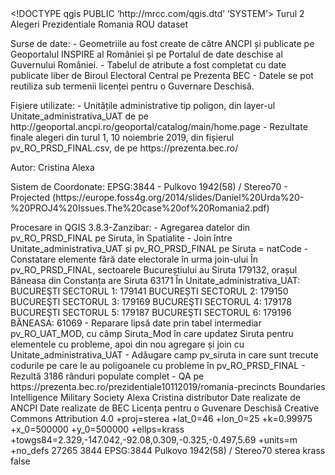 <!DOCTYPE qgis PUBLIC 'http://mrcc.com/qgis.dtd' 'SYSTEM'>
<qgis version="3.8.3-Zanzibar">
  <identifier>Turul 2</identifier>
  <parentidentifier>Alegeri Prezidentiale Romania</parentidentifier>
  <language>ROU</language>
  <type>dataset</type>
  <title>Rezultate alegeri prezidentiale Romania turul 1 la nivel UAT</title>
  <abstract>Surse de date:
- Geometriile au fost create de către ANCPI și publicate pe Geoportalul INSPIRE al României
 și pe Portalul de date deschise al Guvernului României. 
- Tabelul de atribute a fost completat cu date publicate liber de Biroul Electoral Central pe Prezenta BEC
- Datele se pot reutiliza sub termenii licenței pentru o Guvernare Deschisă. 

Fișiere utilizate:
- Unitățile administrative tip poligon, din layer-ul Unitate_administrativa_UAT
 de pe http://geoportal.ancpi.ro/geoportal/catalog/main/home.page 
- Rezultate finale alegeri din turul 1, 10 noiembrie 2019, din fișierul pv_RO_PRSD_FINAL.csv,
 de pe https://prezenta.bec.ro/

Autor:
Cristina Alexa

Sistem de Coordonate:
EPSG:3844 - Pulkovo 1942(58) / Stereo70 - Projected
(https://europe.foss4g.org/2014/slides/Daniel%20Urda%20-%20PROJ4%20Issues.The%20case%20of%20Romania2.pdf)

Procesare in QGIS 3.8.3-Zanzibar:
- Agregarea datelor din pv_RO_PRSD_FINAL pe Siruta, în Spatialite
- Join între Unitate_administrativa_UAT și pv_RO_PRSD_FINAL pe Siruta = natCode
- Constatare elemente fără date electorale în urma join-ului
    În pv_RO_PRSD_FINAL, sectoarele Bucureștiului au Siruta 179132, orașul Băneasa din Constanța are Siruta 63171
    În Unitate_administrativa_UAT:
        BUCUREŞTI SECTORUL 1: 179141
        BUCUREŞTI SECTORUL 2: 179150
        BUCUREŞTI SECTORUL 3: 179169
        BUCUREŞTI SECTORUL 4: 179178
        BUCUREŞTI SECTORUL 5: 179187
        BUCUREŞTI SECTORUL 6: 179196
        BĂNEASA: 61069
- Reparare lipsă date prin tabel intermediar pv_RO_UAT_MOD, cu câmp Siruta_Mod în care updatez Siruta 
pentru elementele cu probleme, apoi din nou agregare și join cu Unitate_administrativa_UAT
- Adăugare camp pv_siruta in care sunt trecute codurile pe care le au poligoanele cu probleme în pv_RO_PRSD_FINAL
- Rezultă 3186 rânduri populate complet
- QA pe https://prezenta.bec.ro/prezidentiale10112019/romania-precincts</abstract>
  <keywords vocabulary="gmd:topicCategory">
    <keyword>Boundaries</keyword>
    <keyword>Intelligence Military</keyword>
    <keyword>Society</keyword>
  </keywords>
  <contact>
    <name>Alexa Cristina</name>
    <organization></organization>
    <position></position>
    <voice></voice>
    <fax></fax>
    <email></email>
    <role>distributor</role>
  </contact>
  <links>
    <link format="" url="http://geoportal.ancpi.ro/geoportal/catalog/main/home.page" name="Geoportal ANCPI" size="" description="" type="information" mimeType=""/>
    <link format="" url="https://prezenta.bec.ro/" name="Prezenta BEC" size="" description="" type="information" mimeType=""/>
  </links>
  <fees></fees>
  <rights>Date realizate de ANCPI</rights>
  <rights>Date realizate de BEC</rights>
  <rights>Licența pentru o Guvenare Deschisă</rights>
  <license>Creative Commons Attribution 4.0</license>
  <encoding></encoding>
  <crs>
    <spatialrefsys>
      <proj4>+proj=sterea +lat_0=46 +lon_0=25 +k=0.99975 +x_0=500000 +y_0=500000 +ellps=krass +towgs84=2.329,-147.042,-92.08,0.309,-0.325,-0.497,5.69 +units=m +no_defs</proj4>
      <srsid>27265</srsid>
      <srid>3844</srid>
      <authid>EPSG:3844</authid>
      <description>Pulkovo 1942(58) / Stereo70</description>
      <projectionacronym>sterea</projectionacronym>
      <ellipsoidacronym>krass</ellipsoidacronym>
      <geographicflag>false</geographicflag>
    </spatialrefsys>
  </crs>
  <extent>
    <spatial dimensions="2" crs="EPSG:3844" maxx="870675.32620000001043081" maxz="0" minz="0" miny="235511.51379999998607673" maxy="753193.36759999999776483" minx="134131.84779999998863786"/>
    <temporal>
      <period>
        <start></start>
        <end></end>
      </period>
    </temporal>
  </extent>
</qgis>

